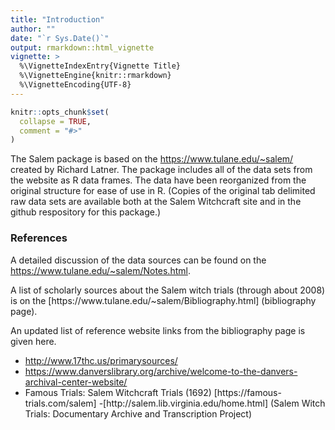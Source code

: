 ```yaml
---
title: "Introduction"
author: ""
date: "`r Sys.Date()`"
output: rmarkdown::html_vignette
vignette: >
  %\VignetteIndexEntry{Vignette Title}
  %\VignetteEngine{knitr::rmarkdown}
  %\VignetteEncoding{UTF-8}
---
```


```r
knitr::opts_chunk$set(
  collapse = TRUE,
  comment = "#>"
)
```

The Salem package is based on the 
[https://www.tulane.edu/~salem/](The Salem Withcraft Website) created by
Richard Latner.  The package includes all of the data sets from the website
as R data frames.  The data have been reorganized from the original structure
for ease of use in R.  (Copies of the original tab delimited raw data sets
are available both at the Salem Witchcraft site and in the github respository
for this package.)  



### References

A detailed discussion of the data sources can be found on the
[https://www.tulane.edu/~salem/Notes.html]( the notes page of the website).

A list of scholarly sources about the Salem witch trials (through about 2008)
is on the [https://www.tulane.edu/~salem/Bibliography.html] (bibliography page).

An updated list of reference website links from the bibliography page 
is given here.

 - [http://www.17thc.us/primarysources/](A Guide to the On-Line Primary Sources of the Salem Witch Trials)
 -  [https://www.danverslibrary.org/archive/welcome-to-the-danvers-archival-center-website/](Danvers Archival Center)
 - Famous Trials: Salem Witchcraft Trials (1692) [https://famous-trials.com/salem]
 -[http://salem.lib.virginia.edu/home.html] (Salem Witch Trials: Documentary Archive and Transcription Project)
 
 